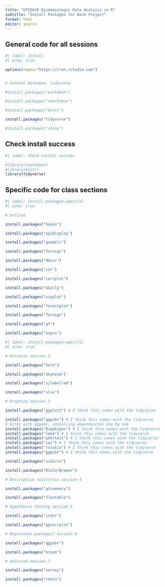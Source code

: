 ```yaml
---
title: "EPID639 Epidemiologic Data Analysis in R"
subtitle: "Install Packages for Base Project"
format: html
editor: source
---
```



## General code for all sessions

```r
#| label: install
#| echo: true

options(repos="https://cran.rstudio.com")


# General markdown, tidyverse

#install.packages("markdown")

#install.packages("rmarkdown")

#install.packages("knitr")

install.packages("tidyverse")

#install.packages("shiny")

```
## Check install success

```r
#| label: check-install-success

#library(rmarkdown)
#library(knitr)
library(tidyverse)

```

## Specific code for class sections


```r
#| label: install-packages-specific
#| echo: true

# Unfiled

install.packages("haven")

install.packages("epiDisplay")

install.packages("gmodels")

install.packages("foreign")

install.packages("Hmisc")

install.packages("car")

install.packages("corrplot")

install.packages("GGally")

install.packages("vioplot")

install.packages("forestplot")

install.packages("foreign")

install.packages("gt")

install.packages("expss")
```


```r
#| label: install-packages-specific
#| echo: true

# Datasets session 2

install.packages("here")

install.packages("nhanesA")

install.packages("sjlabelled")

install.packages("xlsx")

# Graphing session 3

install.packages("ggplot2") # I think this comes with the tidyverse 

install.packages("ggpubr") # I think this comes with the tidyverse 
# Error with ggpubr, installing dependencies one by one
install.packages("RcppEigen") # I think this comes with the tidyverse 
install.packages("lme4") # I think this comes with the tidyverse 
install.packages("pbkrtest") # I think this comes with the tidyverse 
install.packages("car") # I think this comes with the tidyverse 
install.packages("rstatix") # I think this comes with the tidyverse 
install.packages("ggpubr") # I think this comes with the tidyverse 

install.packages("vidiris")

install.packages("RColorBrewer")

# Descriptive statistics session 4

install.packages("gtsummary")

install.packages("flextable")

# Hypothesis testing session 5

install.packages("infer")

install.packages("ggcorrplot")

# Regression packages? session 6

install.packages("ggpubr")

install.packages("broom")

# Advanced session 7

install.packages("survey")

install.packages("rmeta")

```




